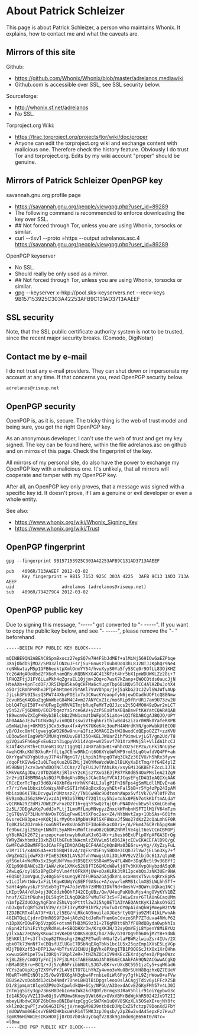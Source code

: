 <!--
## This file is part of Whonix.
## Copyright (C) 2012 - 2014 Patrick Schleizer <adrelanos@riseup.net>
## See the file COPYING for copying conditions.
-->

= About Patrick Schleizer =
This page is about Patrick Schleizer, a person who maintains Whonix. It explains, how to contact me and what the caveats are.

== Mirrors of this site ==
Github:
* https://github.com/Whonix/Whonix/blob/master/adrelanos.mediawiki
* Github.com is accessible over SSL, see SSL security below.

Sourceforge:
* http://whonix.sf.net/adrelanos
* No SSL.

Torproject.org Wiki:
* https://trac.torproject.org/projects/tor/wiki/doc/proper
* Anyone can edit the torproject.org wiki and exchange content with malicious one. Therefore check the history feature. Obviously I do trust Tor and torproject.org. Edits by my wiki account "proper" should be genuine.

== Mirrors of Patrick Schleizer OpenPGP key ==
savannah.gnu.org profile page
* https://savannah.gnu.org/people/viewgpg.php?user_id=89289
* The following command is recommended to enforce downloading the key over SSL.
* ## Not forced through Tor, unless you are using Whonix, torsocks or similar.
* curl --tlsv1 --proto =https --output adrelanos.asc.4 https://savannah.gnu.org/people/viewgpg.php?user_id=89289

OpenPGP keyserver
* No SSL.
* Should really be only used as a mirror.
* ## Not forced through Tor, unless you are using Whonix, torsocks or similar.
* gpg --keyserver x-hkp://pool.sks-keyservers.net --recv-keys 9B157153925C303A42253AFB9C131AD3713AAEEF

== SSL security ==
Note, that the SSL public certificate authority system is not to be trusted, since the recent major security breaks. (Comodo, DigiNotar)

== Contact me by e-mail ==
I do not trust any e-mail providers. They can shut down or impersonate my account at any time. If that concerns you, read OpenPGP security below.

<pre>
adrelanos@riseup.net
</pre>

== OpenPGP security ==

OpenPGP is, as it is, secure. The tricky thing is the web of trust model and being sure, you got the right OpenPGP key.

As an anonymous developer, I can't use the web of trust and get my key signed. The key can be found here, within the file adrelanos.asc on github and on mirros of this page. Check the fingerprint of the key.

All mirrors of my personal site, do also have the power to exchange my OpenPGP key with a malicious one. It's unlikely, that all mirrors will cooperate and tamper with my OpenPGP key.

After all, an OpenPGP key only proves, that a message was signed with a specific key id. It doesn't prove, if I am a genuine or evil developer or even a whole entity.

See also:
* https://www.whonix.org/wiki/Whonix_Signing_Key
* https://www.whonix.org/wiki/Trust

== OpenPGP fingerprint ==

<pre>
gpg --fingerprint 9B157153925C303A42253AFB9C131AD3713AAEEF

pub   4096R/713AAEEF 2012-03-02
      Key fingerprint = 9B15 7153 925C 303A 4225  3AFB 9C13 1AD3 713A AEEF
uid                  adrelanos (adrelanos@riseup.net)
sub   4096R/794279C4 2012-03-02
</pre>

== OpenPGP public key ==

Due to signing this message, "-----" got converted to "- -----". If you want to copy the public key below, and see "- -----", please remove the "- " beforehand.

<pre>
-----BEGIN PGP PUBLIC KEY BLOCK-----

mQINBE9QN2ABEAC8SpmBxocz27epSQ7w7H4FSbJdMEf+alMiNj569IOw6aEZPbqe
3XajObdbSjMOZ/SPD3ZlONzuJFsrjSuFGnwszlUub8OoU3hL8J2NTJJKphQr9Ne4
reNWkwtayM5p1GFB6eoktpXmlOnmYY54/hvuXyyS0Ya5fy5SCq0r9OfLL83OjKHZ
Yc26AHgAOoUbdZFX6oRnamQRsuKQBNKXG4C413KFzt4Hr5bX1pmWDUWKLZz28i+7
lFHQZFtjJ1FY6LLaPkh4qZgraEL10jjm+2Qq+o7wsK7kZanp+QWOCQtds0aucJjN
HteAXm+KpnTcdOF/JR5IMp85ka0gCHFMa6cYugmTbp6BiNQv5TCC4AlA2DuJohX4
o5OrjCRmhPvRhxJPTpFAHtmeX75YAKl7VuVDhpo/jej5akbG23cJZvlSWJWfvAUp
JjLsh3Pb9IScsQSPW744XbyFOElx7x3CKwcKYeaopfyN6jewDOadhUOFtcQ88Nmw
2cvuHSqK4QGuZqgNnWbeG84M4C4vm27ANYCxZIc/mo6RLp9fRrUR17am9U73zw2U
bblQ4TqVI5OT+xhUFwgEgVRVAETmjbRuqFeMYTzQJJzcs2t5Q4MOH49zDwr2mLCT
y5n52/Fj6DHmQ/EOIPbqezYsSrce6AV+y2zP6Ex8faXEQaBswPtKAYatCQARAQAB
tB9wcm9wZXIgPHByb3BlckBzZWN1cmUtbWFpbC5iaXo+iQIfBDABCgAJBQJQ/UPY
Ah0AAAoJEJwTGtNxOq7vin0QAIsswiVTEqh6rithlwBd4szizar0HNk0YafeRXPB
aSmNaLhmj+OKM9Sj3Cx3x9ux4fx4yYK7UKeK4c3ouPH4AHrdKYN/goWwbkUt6COU
yB/OJxc8mfClgwejgGWO2K0w9nu+aIFizJ6MAGIZstW28wodCdQEpoOZZ7+zzKVU
uD3ow5eYIag9WbP2MUXqYmKUuvE0l35Q+KELJWUarZihf9imwLvjLGT/gn2Ud/T8
giVQiuSFh6ngFxEu6zzh3igpyVX114Vqm+wV25uvf701XrxMMNjSl+VlIdA1hcCJ
kJ4f4KSrRth+CTUeoR13O/I1gg9QiJ4HXYahQwB1+WhbcOz5rEP2u/GFkiNnUp5e
4wehCHkcKNfBXkuR+ffLtgJC6nw9RkCnt6O6XYebWlWP9rmlSLqOtwfdVQ4FF+ah
QXrYgaPVDYgbUduyJ7P4sFNgnGT/jLhpihIMnpqOTWq3CkZz36IVU/h5hRx3fyvv
/dqoFtKGVwGc3u0LTeqXuo2UGZMij1WQYMeWzoWUn1lBiKyXaDtTmq/YfG4E4plZ
W59BN4j7xzv3wahdDQTNClCCAz/2TqFUiJvTfAhLRs/xsyGMi3GKBEhFZccLIJlk
kMkVuXAgJDu/z0TD2G8RzjRlUkY2cKjszYXvG3EJjPB7Yk0dB54OxPMsleA21Zg9
2r2+iQI4BBMBAgAiBQJPUDdgAhsDBgsJCAcDAgYVCAIJCgsEFgIDAQIeAQIXgAAK
CRCcExrTcTqu73d6D/48XbFdarHrhVKF4LLJalgP1FhI6Fps4gSmMLdllMEvE+a6
r7/riYwe1bbxit6xWzyANFcSGT1rh69qDxx6oyyhEt+Fal5bB+r5Yg4zPp24IpAM
Mbisx06KITRLDcvgwIrOMzsszZ//TN1CwHBc9OdtomhAWpx5vfiVk7Q/9l0fPZhs
EV9zmQuJ5GzSM+VivzdAjV93o57RN/f72Qltsy5hiv4ohx0PEN7otkKbftmALdaY
vQCRHA29Z2dMi7DWEZPvFozO2T1h+gq5YSwQzTqjQFuPN4DVeubEw5lsXmLG6ohq
2z5L/JDEgAzKq7uddJxPLtjILmoMfLmpMNvpyzZnxckWFnbnHSFTIlM1fV64mTzm
JgGTQsV2P3LHuhhNvOxT05LqFwwK1t6XPoc2ax+Z4/NYbWvtZap+1Ob5As+601fm
6vsreCH93pez+eKQkj8LrMyOte1MpbWsR8lSXF8WxvJf5Wo27dKzZ2cQaLmhGF0R
Tq0KJS42DJrmkErooGNRTev8sUnGdYIF1UoEBkacODri+/A/Pkm476CRrh5pgKmH
fe9bucJgi2SEq+1NRdTL5yAMX+uMmftznuO8zQbDRZNhMlVe4git6eVCCnCBMOPj
gY8cHA2k2672janzepc+aotnwyb6uXaKJx614Kr+i6esb6ExUPlpOYpAFGA3DrQg
YWRyZWxhbm9zIDxhZHJlbGFub3NAcmlzZXVwLm5ldD6JAjcEEwEKACEFAlD9Q/gC
GwMFCwkIBwMFFQoJCAsFFgIDAQACHgECF4AACgkQnBMa03E6ru+yVg//XyZzyFuL
v3Mr1Ii/x4mDS4A+ezbbBQHi0vA/zqEkrO5FnySBODe3CQ0J7lVw7jEL5n3Xy7+f
dWgZnG2ijdwFX3rFImES2K6ILAVSJfvhYWwgsUXi3OLkRV9zVZlbjOc613/qtpWE
gfSGnl4nWcM0xSxI5gKUNfVmudtD5QEXtSS04mM5y4FL4WO+3DqGNcSl9v36BYfI
XE1p9QHBANCsZB/1AW/zKe1XMKe52UBfTI6GMQcW8wlj07v3KHXvpQHybzdA5qQR
2AwLqG/oyl65zBPgCbPbVlm4ft0FkXMjUW+oDaKLRk3tR1IpcebQxJzNK3UEr9NA
+6QSUj3UmVguLjv40gG6FssueqyR7dFURGa2GAjdkVnLxcxHmsxT5vusqRrx8pR5
v1LcIlWntWAv1vFiLtKqwKUWgYqSEFf9ASsc+A/xyw/leRMS1clmXB5LWLhh5Tf+
5aHt4gWvysk/FShSxbTgTYy47oJeVBh7zHM6QIDkfNd+OmshV+BQWruUQkaq1NCj
LKIpt9A4/dlb4pj3UCddzh0OhFJ42CEgUBz/Qw/U4uqPuKU0uMjs4ngOVyKYV1BZ
hnuf/XZUtP6uhejDL59q9tILNqQDGb5PvMuTkF3c5+FJeLwIzxr6TlAUnGCaqUMm
n1mfpZZdUOJqyAgF3nnZShLVqoPtttl2wJi5Ag0ET1A3YAEQANtKyK1ZaksOYG2I
nOJxQmfcQBf52W1V39/YzIFI3YyMXP91hYk/z9oTuOrOY0pAidnQhWjMmepW2tVN
IZDJBCRTx4lA79F+U/Lzl5EG/nLRkcAO9nuilaXJGe5rtyUQFjo9ZMt41kLPwnAh
46INTQqLCjdrrIHnR8S9F2o4jA0zh2tdJoRvFhemGnCdvzoSRP7ZTduva4RWuP62
n1DpXKrIOwF9p5Vzp0S+otsmKfHB3MG9z31+2T6gMRtt6h7fF8RdQBydaOwpNhIs
n8pn42fihiFzYtgVRdAeL4+SBQbHXr3w/KrqXKJH/32syQmYEji8YpenY8MiBYUz
yIlxxA27eQ5RyKKuuc1HVKeQ0sD0KSBQ8X/h4Z7dv/bT0rOg9hh606jMZtB+YdNk
3EhKKl1f+s3ffn2op82TKmshgr2HqZPETwdlnWGafZvlaFBWRzlwiuZsr4IUv/2X
qbk0Tk73WnNf7xCBQsfUZlUGuE7DSbNqEXqTbNs1bc1U5x25qzEmp1XVsE5LgVGp
WJj7D8Xzf53+DFP1Jw/4bTfsKV2CHUUjBgVhx8PXngITB1POQGScJtXOx1XrQHhn
xwwuxG8M1peT5wI3ORQn71KplZeR+7tNZhZOCsIV94KEcZEXrdjqfesD/Pge0Wzc
kj8LZEE/CmOQTyFnIjS7Pj3LM1sTABEBAAGJAh8EGAECAAkFAk9QN2ACGwwACgkQ
nBMa03E6ru+BCQ/+Jj5/gR6FribbNUtLSJG7vBKrvrUXcBC5951jzCy5+sqM6ad6
YCYs2aOVpXigTZX9YvPY2L4VdITO7GLhYhZy4wno3vWuOBrSUHH8BqzhxQZ7EUeV
M0eRT+WMEtNOlpJ5/0w9YDX6gAH3gbw4PrnbieOiWl6Pyy7gfkL9ZjnWowO+aFVw
BGUSe2voDoXdd1JcLb4Nmdr7DneLBHQlBiDpgsleoo0slACAgjTdiv6yiFFcXZSB
D1/8jpmLmt8lqeOZP9oOkCpwldkQW+6Cy/NPGU/A3DexdACvEZGKyFMh57v4L30I
2nTmjgSiEy3gp73msH8DebIoHmIWk2kd7Q0f/BrmqsBJRaV5hlir91oiYqybwG3c
Id14K3OyVVZ1IOw6Qj9vVMUmw8KneyOVWt6HzxGVxVBMrBdWgkhR50242Jx9T2II
mbeyLHbdwCXQFZ6bCmxoBNIBaHzpCggGcSW7Km1uQVV8SKzXLV5OSeXE+ojNY0fc
xkl2nQcgwPTjzwOG4G3IPGjjV/neqGM98J9ntb0cDJMpIxZSfctzp79DonXd2FbY
jmUOWVmm06EcsvYE6MIHKbxuWsR14T5MK3zpJ0qsb/y2pZ6w2vdA45epxFz7Hvu7
3qmK96HiWW1EsIKxHOXjj8rOD7b0skUyCGqfV283k9gJmdoBgB656t0/NTc=
=l8ma
-----END PGP PUBLIC KEY BLOCK-----
</pre>
